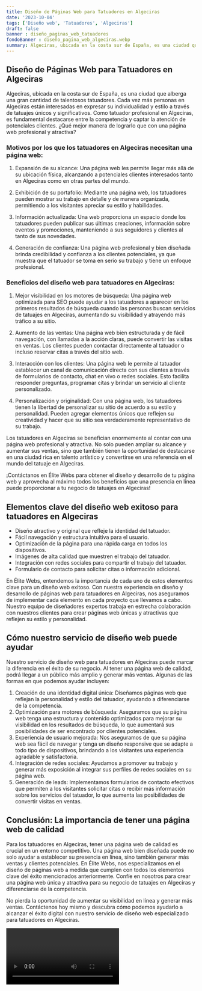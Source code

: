 ```yaml
---
title: Diseño de Páginas Web para Tatuadores en Algeciras
date: '2023-10-04'
tags: ['Diseño web', 'Tatuadores', 'Algeciras']
draft: false
banner : diseño_paginas_web_tatuadores
fondoBanner : diseño_pagina_web_algeciras.webp
summary: Algeciras, ubicada en la costa sur de España, es una ciudad que alberga una gran cantidad de talentosos tatuadores. Cada vez más personas en Algeciras están interesadas en expresar su individualidad y estilo a través de tatuajes únicos y significativos. Como tatuador profesional en Algeciras, es fundamental destacarse entre la competencia y captar la atención de potenciales clientes. ¿Qué mejor manera de lograrlo que con una página web profesional y atractiva?
---
```


## Diseño de Páginas Web para Tatuadores en Algeciras

Algeciras, ubicada en la costa sur de España, es una ciudad que alberga una gran cantidad de talentosos tatuadores. Cada vez más personas en Algeciras están interesadas en expresar su individualidad y estilo a través de tatuajes únicos y significativos. Como tatuador profesional en Algeciras, es fundamental destacarse entre la competencia y captar la atención de potenciales clientes. ¿Qué mejor manera de lograrlo que con una página web profesional y atractiva?

### Motivos por los que los tatuadores en Algeciras necesitan una página web:

1. Expansión de su alcance: Una página web les permite llegar más allá de su ubicación física, alcanzando a potenciales clientes interesados ​​tanto en Algeciras como en otras partes del mundo.

2. Exhibición de su portafolio: Mediante una página web, los tatuadores pueden mostrar su trabajo en detalle y de manera organizada, permitiendo a los visitantes apreciar su estilo y habilidades.

3. Información actualizada: Una web proporciona un espacio donde los tatuadores pueden publicar sus últimas creaciones, información sobre eventos y promociones, manteniendo a sus seguidores y clientes al tanto de sus novedades.

4. Generación de confianza: Una página web profesional y bien diseñada brinda credibilidad y confianza a los clientes potenciales, ya que muestra que el tatuador se toma en serio su trabajo y tiene un enfoque profesional.

### Beneficios del diseño web para tatuadores en Algeciras:

1. Mejor visibilidad en los motores de búsqueda: Una página web optimizada para SEO puede ayudar a los tatuadores a aparecer en los primeros resultados de búsqueda cuando las personas buscan servicios de tatuajes en Algeciras, aumentando su visibilidad y atrayendo más tráfico a su sitio.

2. Aumento de las ventas: Una página web bien estructurada y de fácil navegación, con llamadas a la acción claras, puede convertir las visitas en ventas. Los clientes pueden contactar directamente al tatuador o incluso reservar citas a través del sitio web.

3. Interacción con los clientes: Una página web le permite al tatuador establecer un canal de comunicación directa con sus clientes a través de formularios de contacto, chat en vivo o redes sociales. Esto facilita responder preguntas, programar citas y brindar un servicio al cliente personalizado.

4. Personalización y originalidad: Con una página web, los tatuadores tienen la libertad de personalizar su sitio de acuerdo a su estilo y personalidad. Pueden agregar elementos únicos que reflejen su creatividad y hacer que su sitio sea verdaderamente representativo de su trabajo.

Los tatuadores en Algeciras se benefician enormemente al contar con una página web profesional y atractiva. No solo pueden ampliar su alcance y aumentar sus ventas, sino que también tienen la oportunidad de destacarse en una ciudad rica en talento artístico y convertirse en una referencia en el mundo del tatuaje en Algeciras.

¡Contáctanos en Élite Webs para obtener el diseño y desarrollo de tu página web y aprovecha al máximo todos los beneficios que una presencia en línea puede proporcionar a tu negocio de tatuajes en Algeciras!

<GifSeo />

<Cta />

## Elementos clave del diseño web exitoso para tatuadores en Algeciras

- Diseño atractivo y original que refleje la identidad del tatuador.
- Fácil navegación y estructura intuitiva para el usuario.
- Optimización de la página para una rápida carga en todos los dispositivos.
- Imágenes de alta calidad que muestren el trabajo del tatuador.
- Integración con redes sociales para compartir el trabajo del tatuador.
- Formulario de contacto para solicitar citas o información adicional.

En Élite Webs, entendemos la importancia de cada uno de estos elementos clave para un diseño web exitoso. Con nuestra experiencia en diseño y desarrollo de páginas web para tatuadores en Algeciras, nos aseguramos de implementar cada elemento en cada proyecto que llevamos a cabo. Nuestro equipo de diseñadores expertos trabaja en estrecha colaboración con nuestros clientes para crear páginas web únicas y atractivas que reflejen su estilo y personalidad.

## Cómo nuestro servicio de diseño web puede ayudar

Nuestro servicio de diseño web para tatuadores en Algeciras puede marcar la diferencia en el éxito de su negocio. Al tener una página web de calidad, podrá llegar a un público más amplio y generar más ventas. Algunas de las formas en que podemos ayudar incluyen:

1. Creación de una identidad digital única: Diseñamos páginas web que reflejan la personalidad y estilo del tatuador, ayudando a diferenciarse de la competencia.
2. Optimización para motores de búsqueda: Aseguramos que su página web tenga una estructura y contenido optimizados para mejorar su visibilidad en los resultados de búsqueda, lo que aumentará sus posibilidades de ser encontrado por clientes potenciales.
3. Experiencia de usuario mejorada: Nos aseguramos de que su página web sea fácil de navegar y tenga un diseño responsive que se adapte a todo tipo de dispositivos, brindando a los visitantes una experiencia agradable y satisfactoria.
4. Integración de redes sociales: Ayudamos a promover su trabajo y generar más exposición al integrar sus perfiles de redes sociales en su página web.
5. Generación de leads: Implementamos formularios de contacto efectivos que permiten a los visitantes solicitar citas o recibir más información sobre los servicios del tatuador, lo que aumenta las posibilidades de convertir visitas en ventas.

## Conclusión: La importancia de tener una página web de calidad

Para los tatuadores en Algeciras, tener una página web de calidad es crucial en un entorno competitivo. Una página web bien diseñada puede no solo ayudar a establecer su presencia en línea, sino también generar más ventas y clientes potenciales. En Élite Webs, nos especializamos en el diseño de páginas web a medida que cumplen con todos los elementos clave del éxito mencionados anteriormente. Confíe en nosotros para crear una página web única y atractiva para su negocio de tatuajes en Algeciras y diferenciarse de la competencia.

No pierda la oportunidad de aumentar su visibilidad en línea y generar más ventas. Contáctenos hoy mismo y descubra cómo podemos ayudarlo a alcanzar el éxito digital con nuestro servicio de diseño web especializado para tatuadores en Algeciras.

<Video />

<CtaBot job='Tatuadores' city='Algeciras'/>

<Gmaps query='Algeciras+españa+maps' />